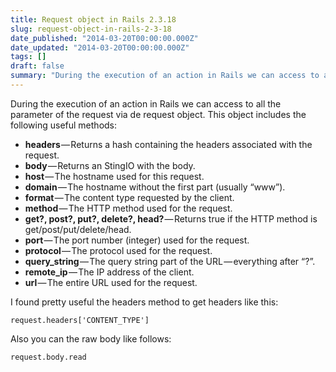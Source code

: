 ```yaml
---
title: Request object in Rails 2.3.18
slug: request-object-in-rails-2-3-18
date_published: "2014-03-20T00:00:00.000Z"
date_updated: "2014-03-20T00:00:00.000Z"
tags: []
draft: false
summary: "During the execution of an action in Rails we can access to all the parameter of the request via de request object. This object includes…"
---
```


During the execution of an action in Rails we can access to all the parameter of the request via de request object. This object includes the following useful methods:

- **headers** — Returns a hash containing the headers associated with the request.
- **body** — Returns an StingIO with the body.
- **host** — The hostname used for this request.
- **domain** — The hostname without the first part (usually “www”).
- **format** — The content type requested by the client.
- **method** — The HTTP method used for the request.
- **get?, post?, put?, delete?, head?** — Returns true if the HTTP method is get/post/put/delete/head.
- **port** — The port number (integer) used for the request.
- **protocol** — The protocol used for the request.
- **query_string** — The query string part of the URL — everything after “?”.
- **remote_ip** — The IP address of the client.
- **url** — The entire URL used for the request.

I found pretty useful the headers method to get headers like this:

    request.headers['CONTENT_TYPE']

Also you can the raw body like follows:

    request.body.read
